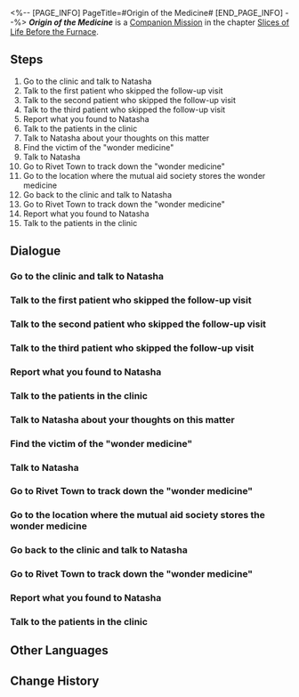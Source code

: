 <%-- [PAGE_INFO]
PageTitle=#Origin of the Medicine#
[END_PAGE_INFO] --%>
{{Stub|Dialogue.}}
{{Mission Infobox
|id            = 2010703
|title         = 
|image         = <!--Mission Origin of the Medicine.png-->
|type          = Companion
|event_name    = 
|chapter       = Slices of Life Before the Furnace
|requirements  = [[Companion Mission]] ''[[Origin of the Medicine]]'' completed
|summary       = <!--official mission summary from Fate's Atlas-->
|characters    = Alert Vagrant; Calm Patient; Depressed Patient; Emotional Patient; Natasha; Restless Patient; Timid Patient; Trailblazer
|startLocation = [[Jarilo-VI]] - [[Boulder Town]]
|world         = Jarilo-VI
|area          = Boulder Town
|prev          = 
|next          = 
|rewards       = Trailblaze EXP*350; Stellar Jade*60; Adventure Log*6; Shield (Item)*200; Credit*20,000
}}
'''''Origin of the Medicine''''' is a [[Companion Mission]] in the chapter [[Slices of Life Before the Furnace]].

==Steps==
# Go to the clinic and talk to Natasha
# Talk to the first patient who skipped the follow-up visit
# Talk to the second patient who skipped the follow-up visit
# Talk to the third patient who skipped the follow-up visit
# Report what you found to Natasha
# Talk to the patients in the clinic
# Talk to Natasha about your thoughts on this matter
# Find the victim of the "wonder medicine"
# Talk to Natasha
# Go to Rivet Town to track down the "wonder medicine"
# Go to the location where the mutual aid society stores the wonder medicine
# Go back to the clinic and talk to Natasha
# Go to Rivet Town to track down the "wonder medicine"
# Report what you found to Natasha
# Talk to the patients in the clinic

<!--
==Gameplay Notes==

--><!--
==Trial Character==

-->
==Dialogue==
{{Stub Dialogue}}
===Go to the clinic and talk to Natasha===
{{Mission Description|type=companion|location=Boulder Town|You receive a message from Oleg, who hopes you can visit Natasha and see what she's up to.<br />Every day, she works tirelessly to look after the patients, so Oleg hopes you can offer her some help.}}
{{Dialogue Start}}
:{{tx}}
{{Dialogue End}}

===Talk to the first patient who skipped the follow-up visit===
{{Mission Description|type=companion|location=Boulder Town|update|As the chief of Wildfire and the only doctor in Boulder Town, Natasha is busy every day, and it's almost impossible for her to leave the clinic.<br />What's worse, some stubborn patients refuse to come for a follow-up visit.<br />Do her a favor and persuade the patients who joined the so-called "mutual aid society."}}
{{Dialogue Start}}
:{{tx}}
{{Dialogue End}}

===Talk to the second patient who skipped the follow-up visit===
{{Dialogue Start}}
:{{tx}}
{{Dialogue End}}

===Talk to the third patient who skipped the follow-up visit===
{{Dialogue Start}}
:{{tx}}
{{Dialogue End}}

===Report what you found to Natasha===
{{Mission Description|type=companion|location=Boulder Town|update|The patients who refuse to come to the clinic for the follow-up visit share their different opinions, and the mystery about a type of "wonder medicine" attracts your attention.<br />But the time spent with Natasha makes you believe that she is a good doctor and a good person, you decide to report what you found to her first.}}
{{Dialogue Start}}
:{{tx}}
{{Dialogue End}}

===Talk to the patients in the clinic===
{{Mission Description|type=companion|location=Boulder Town|update|You tell Natasha about the wonder medicine. She states that she's strongly against the mutual aid society selling drugs.<br />Natasha suggests you talk to the patients in her clinic to hear different opinions on the wonder medicine.}}
{{Dialogue Start}}
:{{tx}}
{{Dialogue End}}

===Talk to Natasha about your thoughts on this matter===
{{Mission Description|type=companion|location=Boulder Town|update|The patients in the clinic tell you that Dr. Vache, who developed the wonder medicine, doesn't care about his patients at all.<br />This is completely different from what you heard from those who joined the mutual aid society.<br />Perhaps Natasha is the only one who knows the truth... After all, she's Vache's sister.}}
{{Dialogue Start}}
:{{tx}}
{{Dialogue End}}

===Find the victim of the "wonder medicine"===
{{Mission Description|type=companion|location=Robot Settlement|update|After talking with you, Natasha hopes that you can go to the underworld to visit the last patient.<br />It is said that she is a victim of Vache's "wonder medicine," which means you need to be extra cautious when talking with her...}}
{{Dialogue Start}}
:{{tx}}
{{Dialogue End}}

===Talk to Natasha===
{{Mission Description|type=companion|location=Robot Settlement|update|Vache's wonder medicine destroyed that poor woman's family.<br />Now, you're sure that the so-called Mutual Aid Society is an evil organization that sells counterfeit drugs which can kill people.<br />Go find Natasha again and see what she thinks should be done.}}
{{Dialogue Start}}
:{{tx}}
{{Dialogue End}}

===Go to Rivet Town to track down the "wonder medicine"===
{{Mission Description|type=companion|location=Rivet Town|update|Natasha has decided to dismantle the mutual aid society that sells counterfeit drugs with your help.<br />Head to Rivet Town to find where the wonder medicine comes from. Also, if you meet any organizers of the mutual aid society along the way, it's best to teach them a lesson.}}
{{Dialogue Start}}
:{{tx}}
{{Dialogue End}}

===Go to the location where the mutual aid society stores the wonder medicine===
{{Mission Description|type=companion|location=Rivet Town|update|Natasha has decided to destroy the mutual aid society that sells counterfeit drugs with your help.<br />You defeat the gatekeepers of the mutual aid society. The wonder medicine must be hidden nearby.}}
{{Dialogue Start}}
:{{tx}}
{{Dialogue End}}

===Go back to the clinic and talk to Natasha===
{{Mission Description|type=companion|location=Boulder Town|update|You defeat the president of the mutual aid society and his helpers, stopping them from ripping off and murdering people by selling counterfeit drugs.<br />Natasha shows her appreciation for you and invites you to the clinic again to chat with her.<br />Maybe she will finally tell you the whole story about Vache.}}
{{Dialogue Start}}
:{{tx}}
{{Dialogue End}}

===Go to Rivet Town to track down the "wonder medicine"===
{{Mission Description|type=companion|location=Boulder Town|update|The patients who refuse to come to the clinic for follow-up visits are each telling their own story, and the mystery surrounding this "wonder medicine" has left you deep in thought.<br />These patients seem to have some grievances against Natasha, which has caused you to feel a little unsettled.<br />To find out the truth, perhaps it would be best for you to make a trip to Rivet Town yourself and investigate the mutual aid society.}}
{{Dialogue Start}}
:{{tx}}
{{Dialogue End}}

===Report what you found to Natasha===
{{Mission Description|type=companion|location=Boulder Town|update|The hooligans from the mutual aid society recognize you and refuse to sell you the so-called wonder medicine.<br />Their attitude is so suspicious that it makes you think they're not taking patient care seriously.<br />You decide to talk to Natasha first and report the matter.}}
{{Dialogue Start}}
:{{tx}}
{{Dialogue End}}

===Talk to the patients in the clinic===
{{Mission Description|type=companion|location=Boulder Town|update|You tell Natasha about the wonder medicine. She states that she's strongly against the mutual aid society selling drugs.<br />Natasha suggests you talk to the patients in her clinic to hear different opinions on the wonder medicine.}}
{{Dialogue Start}}
:{{tx}}
{{Dialogue End}}

==Other Languages==
{{Other Languages
|en   = Origin of the Medicine
|zhs  = 寻药溯源
|zht  = 尋藥溯源
|ja   = 薬を探して根源を辿る
|ko   = 약의 근원 탐사
|es   = Búsqueda del origen de la medicina
|fr   = Les origines de la médecine
|ru   = Происхождение лекарства
|th   = ค้นหาต้นกำเนิดของยา
|vi   = Đi Tìm Nguồn Thuốc
|de   = Suche nach dem Ursprung des Medikaments
|id   = Penelusuran Obat
|pt   = A Origem da Medicina
}}

==Change History==
{{Change History|1.0}}
